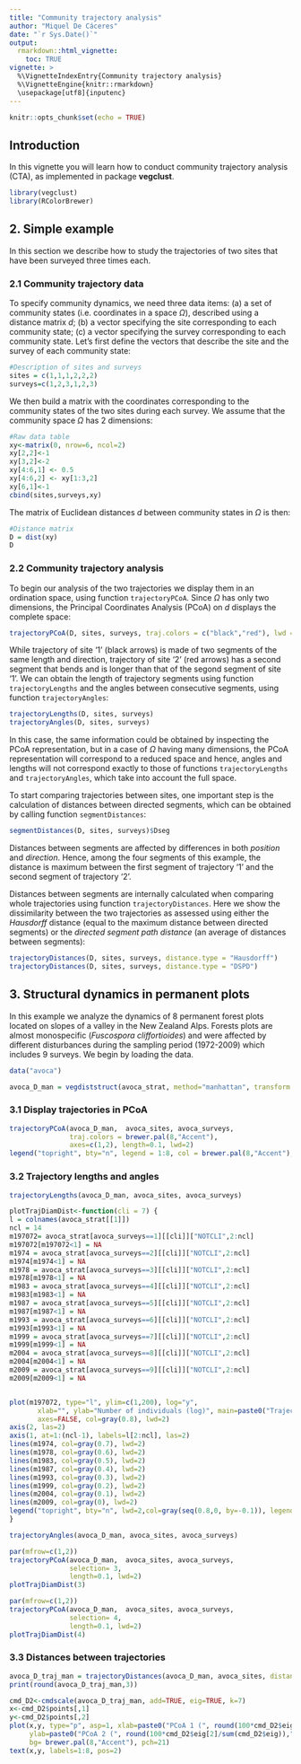 ```yaml
---
title: "Community trajectory analysis"
author: "Miquel De Cáceres"
date: "`r Sys.Date()`"
output: 
  rmarkdown::html_vignette:
    toc: TRUE
vignette: >
  %\VignetteIndexEntry{Community trajectory analysis}
  %\VignetteEngine{knitr::rmarkdown}
  \usepackage[utf8]{inputenc}
---
```


```r
knitr::opts_chunk$set(echo = TRUE)
```

## Introduction
In this vignette you will learn how to conduct community trajectory analysis (CTA), as implemented in package **vegclust**.

```r
library(vegclust)
library(RColorBrewer)
```


## 2. Simple example

In this section we describe how to study the trajectories of two sites that have been surveyed three times each. 

### 2.1 Community trajectory data
To specify community dynamics, we need three data items: (a) a set of community states (i.e. coordinates in a space $\Omega$), described using a distance matrix $d$; (b) a vector specifying the site corresponding to each community state; (c) a vector specifying the survey corresponding to each community state. Let's first define the vectors that describe the site and the survey of each community state:
```r
#Description of sites and surveys
sites = c(1,1,1,2,2,2)
surveys=c(1,2,3,1,2,3)
```
We then build a matrix with the coordinates corresponding to the community states of the two sites during each survey. We assume that the community space $\Omega$ has 2 dimensions:
```r
#Raw data table
xy<-matrix(0, nrow=6, ncol=2)
xy[2,2]<-1
xy[3,2]<-2
xy[4:6,1] <- 0.5
xy[4:6,2] <- xy[1:3,2]
xy[6,1]<-1
cbind(sites,surveys,xy)
```
The matrix of Euclidean distances $d$ between community states in $\Omega$ is then:
```r
#Distance matrix
D = dist(xy)
D
```

### 2.2 Community trajectory analysis

To begin our analysis of the two trajectories we display them in an ordination space, using function `trajectoryPCoA`. Since $\Omega$ has only two dimensions, the Principal Coordinates Analysis (PCoA) on $d$ displays the complete space:

```r
trajectoryPCoA(D, sites, surveys, traj.colors = c("black","red"), lwd = 2)
```

While trajectory of site '1' (black arrows) is made of two segments of the same length and direction, trajectory of site '2' (red arrows) has a second segment that bends and is longer than that of the segond segment of site '1'. We can obtain the length of trajectory segments using function `trajectoryLengths` and the angles between consecutive segments, using function `trajectoryAngles`:

```r
trajectoryLengths(D, sites, surveys)
trajectoryAngles(D, sites, surveys)
```
In this case, the same information could be obtained by inspecting the PCoA representation, but in a case of $\Omega$ having many dimensions, the PCoA representation will correspond to a reduced space and hence, angles and lengths will not correspond exactly to those of functions `trajectoryLengths` and `trajectoryAngles`, which take into account the full space.

To start comparing trajectories between sites, one important step is the calculation of distances between directed segments, which can be obtained by calling function `segmentDistances`:
```r
segmentDistances(D, sites, surveys)$Dseg
```  
Distances between segments are affected by differences in both *position* and *direction*. Hence, among the four segments of this example, the distance is maximum between the first segment of trajectory '1' and the second segment of trajectory '2'.

Distances between segments are internally calculated when comparing whole trajectories using function `trajectoryDistances`. Here we show the dissimilarity between the two trajectories as assessed using either the *Hausdorff* distance (equal to the maximum distance between directed segments) or the *directed segment path distance* (an average of distances between segments): 
```r
trajectoryDistances(D, sites, surveys, distance.type = "Hausdorff")
trajectoryDistances(D, sites, surveys, distance.type = "DSPD")
```  

## 3. Structural dynamics in permanent plots

In this example we analyze the dynamics of 8 permanent forest plots located on slopes of a valley in the New Zealand Alps. Forests plots are almost monospecific (*Fuscospora cliffortioides*) and were affected by different disturbances during the sampling period (1972-2009) which includes 9 surveys. We begin by loading the data.
```r
data("avoca")
```

```r
avoca_D_man = vegdiststruct(avoca_strat, method="manhattan", transform = function(x){log(x+1)})
```

### 3.1 Display trajectories in PCoA
```r
trajectoryPCoA(avoca_D_man,  avoca_sites, avoca_surveys,
               traj.colors = brewer.pal(8,"Accent"), 
               axes=c(1,2), length=0.1, lwd=2)
legend("topright", bty="n", legend = 1:8, col = brewer.pal(8,"Accent"), lwd=2)

```

### 3.2 Trajectory lengths and angles

```r
trajectoryLengths(avoca_D_man, avoca_sites, avoca_surveys)
```


```r
plotTrajDiamDist<-function(cli = 7) {
l = colnames(avoca_strat[[1]])
ncl = 14
m197072= avoca_strat[avoca_surveys==1][[cli]]["NOTCLI",2:ncl]
m197072[m197072<1] = NA
m1974 = avoca_strat[avoca_surveys==2][[cli]]["NOTCLI",2:ncl]
m1974[m1974<1] = NA
m1978 = avoca_strat[avoca_surveys==3][[cli]]["NOTCLI",2:ncl]
m1978[m1978<1] = NA
m1983 = avoca_strat[avoca_surveys==4][[cli]]["NOTCLI",2:ncl]
m1983[m1983<1] = NA
m1987 = avoca_strat[avoca_surveys==5][[cli]]["NOTCLI",2:ncl]
m1987[m1987<1] = NA
m1993 = avoca_strat[avoca_surveys==6][[cli]]["NOTCLI",2:ncl]
m1993[m1993<1] = NA
m1999 = avoca_strat[avoca_surveys==7][[cli]]["NOTCLI",2:ncl]
m1999[m1999<1] = NA
m2004 = avoca_strat[avoca_surveys==8][[cli]]["NOTCLI",2:ncl]
m2004[m2004<1] = NA
m2009 = avoca_strat[avoca_surveys==9][[cli]]["NOTCLI",2:ncl]
m2009[m2009<1] = NA


plot(m197072, type="l", ylim=c(1,200), log="y",
       xlab="", ylab="Number of individuals (log)", main=paste0("Trajectory ",cli), 
       axes=FALSE, col=gray(0.8), lwd=2)
axis(2, las=2)
axis(1, at=1:(ncl-1), labels=l[2:ncl], las=2)
lines(m1974, col=gray(0.7), lwd=2)
lines(m1978, col=gray(0.6), lwd=2)
lines(m1983, col=gray(0.5), lwd=2)
lines(m1987, col=gray(0.4), lwd=2)
lines(m1993, col=gray(0.3), lwd=2)
lines(m1999, col=gray(0.2), lwd=2)
lines(m2004, col=gray(0.1), lwd=2)
lines(m2009, col=gray(0), lwd=2)
legend("topright", bty="n", lwd=2,col=gray(seq(0.8,0, by=-0.1)), legend=c("1970/72","1974","1978","1983", "1987", "1993","1999","2004","2009"))
}
```


```r
trajectoryAngles(avoca_D_man, avoca_sites, avoca_surveys)
```


```r
par(mfrow=c(1,2))
trajectoryPCoA(avoca_D_man,  avoca_sites, avoca_surveys,
               selection= 3,
               length=0.1, lwd=2)
plotTrajDiamDist(3)
```

```r
par(mfrow=c(1,2))
trajectoryPCoA(avoca_D_man,  avoca_sites, avoca_surveys,
               selection= 4,
               length=0.1, lwd=2)
plotTrajDiamDist(4)
```



### 3.3 Distances between trajectories

```r
avoca_D_traj_man = trajectoryDistances(avoca_D_man, avoca_sites, distance.type="DSPD", verbose=FALSE)
print(round(avoca_D_traj_man,3))
```

```r
cmd_D2<-cmdscale(avoca_D_traj_man, add=TRUE, eig=TRUE, k=7)
x<-cmd_D2$points[,1]
y<-cmd_D2$points[,2]
plot(x,y, type="p", asp=1, xlab=paste0("PCoA 1 (", round(100*cmd_D2$eig[1]/sum(cmd_D2$eig)),"%)"), 
     ylab=paste0("PCoA 2 (", round(100*cmd_D2$eig[2]/sum(cmd_D2$eig)),"%)"), col="black",
     bg= brewer.pal(8,"Accent"), pch=21)
text(x,y, labels=1:8, pos=2)
```


